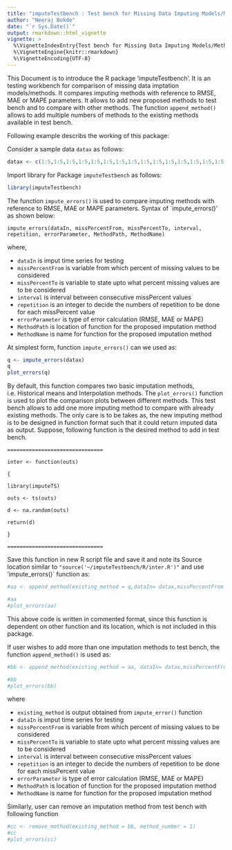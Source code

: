 ---
title: "imputeTestbench : Test bench for Missing Data Imputing Models/Methods Comparison"
author: "Neeraj Bokde"
date: "`r Sys.Date()`"
output: rmarkdown::html_vignette
vignette: >
  %\VignetteIndexEntry{Test bench for Missing Data Imputing Models/Methods Comparison}
  %\VignetteEngine{knitr::rmarkdown}
  %\VignetteEncoding{UTF-8}
---

This Document is to introduce the R package 'imputeTestbench'. It is an testing workbench for comparison of missing data imptation models/methods. It compares imputing methods with reference to RMSE, MAE or MAPE parameters. It allows to add new proposed methods to test bench and to compare with other methods. The function `append_method()` allows to add multiple numbers of methods to the existing methods available in test bench.

Following example describs the working of this package:

Consider a sample data `datax` as follows:
```{r}
datax <- c(1:5,1:5,1:5,1:5,1:5,1:5,1:5,1:5,1:5,1:5,1:5,1:5,1:5,1:5,1:5,1:5,1:5,1:5,1:5,1:5,1:5)
```

Import library for Package `imputeTestbench` as follows:
```{r}
library(imputeTestbench)
```

The function `impute_errors()` is used to compare imputing methods with reference to RMSE, MAE or MAPE parameters. Syntax of `impute_errors()' as shown below:

`impute_errors(dataIn, missPercentFrom, missPercentTo, interval, repetition, errorParameter, MethodPath, MethodName)`


where,

- `dataIn` is imput time series for testing
- `missPercentFrom` is variable from which percent of missing values to be considered
- `missPercentTo` is variable to state upto what percent missing values are to be considered
- `interval` is interval between consecutive missPercent values
- `repetition` is an integer to decide the numbers of repetition to be done for each missPercent value
- `errorParameter` is type of error calculation (RMSE, MAE or MAPE)
- `MethodPath` is location of function for the proposed imputation method
- `MethodName` is name for function for the proposed imputation method


At simplest form, function `impute_errors()` can we used as:

```{r}
q <- impute_errors(datax)
q
plot_errors(q)
```

By default, this function compares two basic imputation methods, i.e. Historical means and Interpolation methods. The `plot_errors()` function is used to plot the comparison plots between different methods. This test bench allows to add one more imputing method to compare with already existing methods. The only care is to be takes as, the new imputing method is to be designed in function format such that it could return imputed data as output. Suppose, following function is the desired method to add in test bench.

`===============================`

`inter <- function(outs)`

`{`

`  library(imputeTS)`

`  outs <- ts(outs)`

`  d <- na.random(outs)`

`  return(d)`

`}`

`===============================`

Save this function in new R script file and save it and note its Source location similar to `"source('~/imputeTestbench/R/inter.R')"` and use 'impute_errors()` function as:

```{r}
#aa <- append_method(existing_method = q,dataIn= datax,missPercentFrom = 10, missPercentTo = 80, interval = 10, MethodPath = "source('~/imputeTestbench/R/inter.R')", MethodName = "Random")

#aa
#plot_errors(aa)
```

This above code is written in commented format, since this function is dependent on other function and its location, which is not included in this package.

If user wishes to add more than one imputation methods to test bench, the function `append_method()` is used as:

```{r}
#bb <- append_method(existing_method = aa, dataIn= datax,missPercentFrom = 10, missPercentTo = 80, interval = 10, MethodPath = "source('~/imputeTestbench/R/PSFimpute.R')", MethodName = "PSFimpute")

#bb
#plot_errors(bb)
```

where

- `existing_method` is output obtained from `impute_error()` function
- `dataIn` is imput time series for testing
- `missPercentFrom` is variable from which percent of missing values to be considered
- `missPercentTo` is variable to state upto what percent missing values are to be considered
- `interval` is interval between consecutive missPercent values
- `repetition` is an integer to decide the numbers of repetition to be done for each missPercent value
- `errorParameter` is type of error calculation (RMSE, MAE or MAPE)
- `MethodPath` is location of function for the proposed imputation method
- `MethodName` is name for function for the proposed imputation method


Similarly, user can remove an imputation method from test bench with following function
```{r}
#cc <- remove_method(existing_method = bb, method_number = 1)
#cc
#plot_errors(cc)
```
